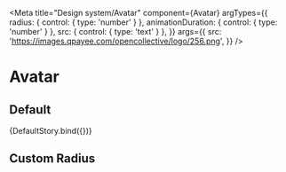 
<Meta
  title="Design system/Avatar"
  component={Avatar}
  argTypes={{
    radius: { control: { type: 'number' } },
    animationDuration: { control: { type: 'number' } },
    src: { control: { type: 'text' } },
  }}
  args={{
    src: 'https://images.qpayee.com/opencollective/logo/256.png',
  }}
/>

# Avatar

## Default


<Story name="Default">{DefaultStory.bind({})}</Story>

<ArgsTable story="Default" />

## Custom Radius

<Canvas>
  <Story name="Custom radius" parameters={{ controls: { hideNoControlsWarning: true } }}>
    <Avatar src="https://images.qpayee.com/opencollective/logo/256.png" radius={30} />
    <Avatar src="https://images.qpayee.com/opencollective/logo/256.png" radius={50} />
    <Avatar src="https://images.qpayee.com/opencollective/logo/256.png" radius={70} />
    <Avatar src="https://images.qpayee.com/opencollective/logo/256.png" radius={90} />
    <Avatar src="https://images.qpayee.com/opencollective/logo/256.png" radius={110} />
  </Story>
</Canvas>
